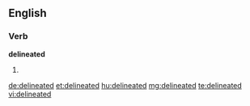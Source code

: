 ==English==

===Verb===
'''delineated'''

# {{past of|[[delineate]]}}

[[de:delineated]]
[[et:delineated]]
[[hu:delineated]]
[[mg:delineated]]
[[te:delineated]]
[[vi:delineated]]